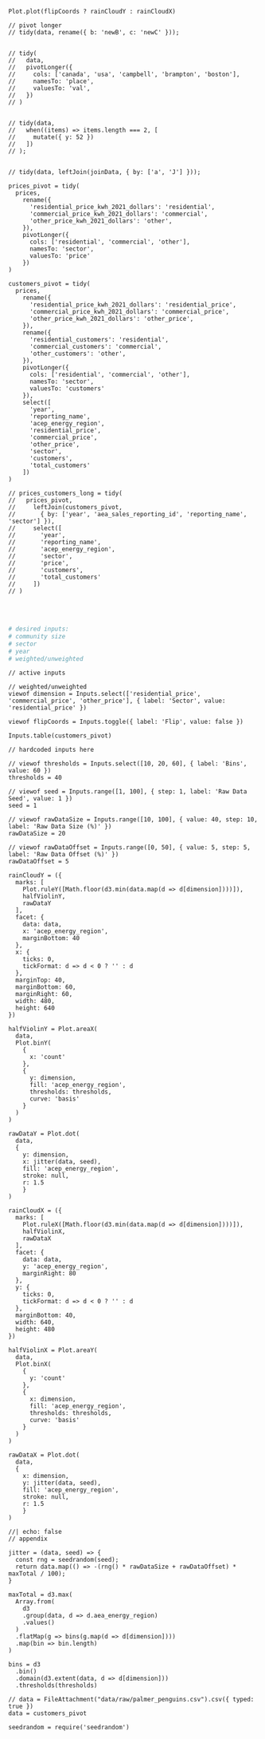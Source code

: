 
```ojs
Plot.plot(flipCoords ? rainCloudY : rainCloudX)
```


```ojs
// pivot longer
// tidy(data, rename({ b: 'newB', c: 'newC' }));


// tidy(
//   data,
//   pivotLonger({
//     cols: ['canada', 'usa', 'campbell', 'brampton', 'boston'],
//     namesTo: 'place',
//     valuesTo: 'val',
//   })
// )


// tidy(data,
//   when((items) => items.length === 2, [
//     mutate({ y: 52 })
//   ])
// );


// tidy(data, leftJoin(joinData, { by: ['a', 'J'] }));

prices_pivot = tidy(
  prices, 
    rename({
      'residential_price_kwh_2021_dollars': 'residential',
      'commercial_price_kwh_2021_dollars': 'commercial',
      'other_price_kwh_2021_dollars': 'other',
    }),
    pivotLonger({
      cols: ['residential', 'commercial', 'other'],
      namesTo: 'sector',
      valuesTo: 'price'
    })
)

customers_pivot = tidy(
  prices,
    rename({
      'residential_price_kwh_2021_dollars': 'residential_price',
      'commercial_price_kwh_2021_dollars': 'commercial_price',
      'other_price_kwh_2021_dollars': 'other_price',
    }),
    rename({
      'residential_customers': 'residential',
      'commercial_customers': 'commercial',
      'other_customers': 'other',
    }),
    pivotLonger({
      cols: ['residential', 'commercial', 'other'],
      namesTo: 'sector',
      valuesTo: 'customers'
    }),
    select([
      'year',
      'reporting_name',
      'acep_energy_region',
      'residential_price',
      'commercial_price',
      'other_price',
      'sector',
      'customers',
      'total_customers'
    ])
)

// prices_customers_long = tidy(
//   prices_pivot,
//     leftJoin(customers_pivot,
//       { by: ['year', 'aea_sales_reporting_id', 'reporting_name', 'sector'] }),
//     select([
//       'year',
//       'reporting_name',
//       'acep_energy_region',
//       'sector',
//       'price',
//       'customers',
//       'total_customers'
//     ])
// )

```



<br>
<br>


```r
# desired inputs:  
# community size
# sector
# year
# weighted/unweighted
```



```ojs
// active inputs

// weighted/unweighted
viewof dimension = Inputs.select(['residential_price', 'commercial_price', 'other_price'], { label: 'Sector', value: 'residential_price' })

viewof flipCoords = Inputs.toggle({ label: 'Flip', value: false })

Inputs.table(customers_pivot)
```




```ojs
// hardcoded inputs here

// viewof thresholds = Inputs.select([10, 20, 60], { label: 'Bins', value: 60 })
thresholds = 40

// viewof seed = Inputs.range([1, 100], { step: 1, label: 'Raw Data Seed', value: 1 })
seed = 1

// viewof rawDataSize = Inputs.range([10, 100], { value: 40, step: 10, label: 'Raw Data Size (%)' })
rawDataSize = 20

// viewof rawDataOffset = Inputs.range([0, 50], { value: 5, step: 5, label: 'Raw Data Offset (%)' })
rawDataOffset = 5

```


```ojs
rainCloudY = ({
  marks: [
    Plot.ruleY([Math.floor(d3.min(data.map(d => d[dimension])))]),
    halfViolinY,
    rawDataY
  ],
  facet: {
    data: data,
    x: 'acep_energy_region',
    marginBottom: 40
  },
  x: {
    ticks: 0,
    tickFormat: d => d < 0 ? '' : d
  },
  marginTop: 40,
  marginBottom: 60,
  marginRight: 60,
  width: 480,
  height: 640
})
```

```ojs
halfViolinY = Plot.areaX(
  data,
  Plot.binY(
    {
      x: 'count'
    },
    {
      y: dimension,
      fill: 'acep_energy_region',
      thresholds: thresholds,
      curve: 'basis'
    }
  )
)
```

```ojs
rawDataY = Plot.dot(
  data,
  {
	y: dimension,
    x: jitter(data, seed),
	fill: 'acep_energy_region',
	stroke: null,
	r: 1.5
	}
)
```

```ojs
rainCloudX = ({
  marks: [
    Plot.ruleX([Math.floor(d3.min(data.map(d => d[dimension])))]),
    halfViolinX,
    rawDataX
  ],
  facet: {
    data: data,
    y: 'acep_energy_region',
    marginRight: 80
  },
  y: {
    ticks: 0,
    tickFormat: d => d < 0 ? '' : d 
  },
  marginBottom: 40,
  width: 640,
  height: 480
})
```

```ojs
halfViolinX = Plot.areaY(
  data,
  Plot.binX(
    {
      y: 'count'
    },
    {
      x: dimension,
      fill: 'acep_energy_region',
      thresholds: thresholds,
      curve: 'basis'
    }
  )
)
```


```ojs
rawDataX = Plot.dot(
  data,
  {
	x: dimension,
    y: jitter(data, seed),
    fill: 'acep_energy_region',
    stroke: null,
    r: 1.5
	}
)
```


```ojs
//| echo: false
// appendix

jitter = (data, seed) => {
  const rng = seedrandom(seed);
  return data.map(() => -(rng() * rawDataSize + rawDataOffset) * maxTotal / 100);
}

maxTotal = d3.max(
  Array.from(
    d3
    .group(data, d => d.aea_energy_region)
    .values()
  )
  .flatMap(g => bins(g.map(d => d[dimension])))
  .map(bin => bin.length)
)

bins = d3
  .bin()
  .domain(d3.extent(data, d => d[dimension]))
  .thresholds(thresholds)

// data = FileAttachment("data/raw/palmer_penguins.csv").csv({ typed: true })
data = customers_pivot

seedrandom = require('seedrandom')
```